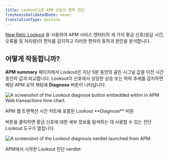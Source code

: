 ```yaml
---
title: Lookout으로 APM 신호의 편차 진단
freshnessValidatedDate: never
translationType: machine
---
```




[New Relic Lookout](/docs/new-relic-solutions/new-relic-one/core-concepts/new-relic-lookout-monitor-your-estate-glance/) 을 사용하여 APM 서비스 엔터티의 세 가지 황금 신호(응답 시간, 오류율 및 처리량)의 편차를 감지하고 이러한 편차의 동작과 원인을 분석합니다.

## 어떻게 작동합니까?

<DNT>**APM summary**</DNT> 페이지에서 Lookout은 지난 5분 동안의 골든 시그널 값을 이전 시간 동안의 값과 비교합니다. Lookout이 신호에서 상당한 상승 또는 하락 추세를 감지하면 해당 APM 요약 채팅에 <DNT>**Diagnose**</DNT> 버튼이 나타납니다.

<img
  title="Embedded Lookout diagnose button"
  alt="A screenshot of the Lookout diagnose button embedded within in APM Web transactions time chart."
  src={embedded_lookout_diagnose_button}
/>

<figcaption>
  APM 웹 트랜잭션 시간 차트에 포함된 Lookout <DNT>**Diagnose**</DNT> 버튼
</figcaption>

버튼을 클릭하면 황금 신호에 대한 세부 정보를 탐색하는 데 사용할 수 있는 진단 Lookout 도구가 열립니다.

<img
  title="Embedded Lookout detail"
  alt="A screenshot of the Lookout diagnosis nerdlet launched from APM."
  src={embedded_lookout_detail}
/>

<figcaption>
  APM에서 시작한 Lookout 진단 nerdlet
</figcaption>